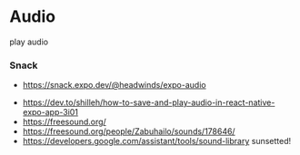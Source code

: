 

<Meta title="design system/atoms/audio" />

# Audio

<Subtitle>play audio</Subtitle>


### Snack

- https://snack.expo.dev/@headwinds/expo-audio

<Canvas>
  <Story name="basic">
    <Audio sources={["https://actions.google.com/sounds/v1/alarms/digital_watch_alarm_long.ogg"]} />
  </Story>
</Canvas>


- https://dev.to/shilleh/how-to-save-and-play-audio-in-react-native-expo-app-3i01
- https://freesound.org/
- https://freesound.org/people/Zabuhailo/sounds/178646/ 
- https://developers.google.com/assistant/tools/sound-library sunsetted!